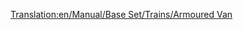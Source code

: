 [[Translation:en/Manual/Base Set/Trains/Armoured Van]]
{{hu/Manual/Base Set/Trains/Navbox Vagonok}}
{{hu/Manual/Base Set/Trains/Vagonok|Name=Páncélozott vagon
|Picture=[[File:en/Manual/Base Set/Trains/Steeltruck.png]]
|NormalCost=£1,494 ($2,988)
|NormalWeight=30 / 32 t
|NormalCapacity=20 csomag értéktárgy/arany/gyémánt
|MonoCost=Mérsékelt: £2,439  ($4,878)<br/>Szubtrópusi: £1,494  ($2,988)
|MonoWeight=30 / 33 t
|MonoCapacity=25 csomag értéktárgy/arany/gyémánt
|MagCost=Mérsékelt: £2,439  ($4,878)<br/>Szubtrópusi: £1,494  ($2,988)
|MagWeight=30 / 33 t
|MagCapacity=27 csomag értéktárgy/arany/gyémánt
|Description=[[hu/Manual/Éghajlatok#mersekelt|Mérsékelt]] éghajlaton [[hu/Manual/Base Set/Cargos/Értéktárgyak|értéktárgyakat]], [[hu/Manual/Éghajlatok#szubarktikusszubarktikus|szubarktikus]] éghajlaton [[hu/Manual/Base Set/Cargos/Arany|aranyat]], [[hu/Manual/Éghajlatok#szubtropusi|szubtrópusi]] éghajlaton [[hu/Manual/Base Set/Cargos/Gyémánt|gyémántot]] szállít.

Mérsékelt éghajlaton bank 1200 fő fölötti településeken található. A játék kezdetén sajnos kevés bank található a térképen, a települések alacsony lélekszáma miatt. Az OpenTTD 0.6.0. óta [[hu/Manual/Gazdasági épületek#uj-gazdasagi-epulet-alapitasa|alapíthatsz]] bankot is.
}}